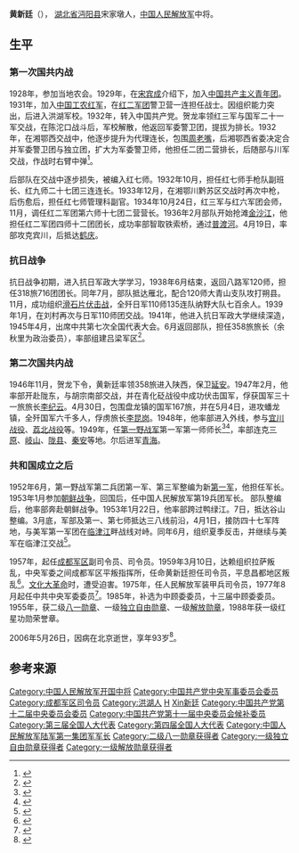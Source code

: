 {{noteTA
|1=zh-hans:蒋介石;zh-hk:蒋介石;zh-tw:蒋中正;
|2=zh-hans:斯大林;zh-hk:史太林;zh-tw:史達林;
|3=zh-cn:朝鲜战争; zh-sg:韩战; zh-tw:韓戰; zh-hk:韓戰}}
{{Infobox_officeholder
| name = 黄新廷
| image name = Huang Xinting.jpg
| width = 200
| now = [[中国人民解放军中将|中国人民解放军中将]]
| period = 
| now1 = [[中国人民解放军成都军区|中国人民解放军成都军区]]司令员
| period1 = 1960年8月 - 1967年3月
| Sex =
| different name =
| party = {{中国共产党}}
| nationality = {{PRC}}
| Native place =
| date of birth = {{birth date|1913|10|4}}
| place of birth = [[湖北省|湖北省]][[沔阳县|沔阳县]]宋家墩
| date of death = {{death date and age|2006|5|12|1913|10|4}}
| place of death = {{PRC}}[[北京|北京]]
| religion = [[共产主义|共产主义]]
| spouse = 
| relatives = 
| educate = 
| past =
| work =
}}
'''黄新廷'''（{{bd|1913年|10月4日|2006年|5月12日|catIdx=Huang黃新廷}}）， [[湖北省|湖北省]][[沔阳县|沔阳县]]宋家墩人，[[中国人民解放军|中国人民解放军]]中将。

== 生平 ==
=== 第一次国共内战 ===
1928年，参加当地农会。1929年，在[[宋宾成|宋宾成]]介绍下，加入[[中国共产主义青年团|中国共产主义青年团]]。1931年，加入[[中国工农红军|中国工农红军]]，在[[红二军团|红二军团]]警卫营一连担任战士。因组织能力突出，后进入洪湖军校。1932年，转入中国共产党。贺龙率领红三军与国军二十一军交战，在陈沱口战斗后，军校解散，他返回军委警卫团，提拔为排长。1932年，在湘鄂西交战中，他逐步提升为代理连长，包围[[周老嘴|周老嘴]]，后湘鄂西省委决定合并军委警卫团与独立团，扩大为军委警卫师，他担任二团二营排长，后随部与川军交战，作战时右臂中弹<ref>{{cite book|author1=高士振|title=滚烫的印记 中共抗战将帅风云录|date=2012年5月|publisher=北京：台海出版社|isbn=978-7-80141-946-0|pages=196|accessdate=2015-10-31}}</ref>。

后部队在交战中逐步损失，被编入红七师。1932年10月，担任红七师手枪队副班长、红九师二十七团三连连长。1933年12月，在湘鄂川黔苏区交战时再次中枪，后伤愈后，担任红七师管理科副官。1934年10月24日，红三军与红六军团会师，11月，调任红二军团第六师十七团二营营长。1936年2月部队开始抢滩[[金沙江|金沙江]]，他担任红二军团四师十二团团长，成功率部智取铁索桥，通过[[普渡河|普渡河]]。4月19日，率部攻克宾川，后抵达[[鹤庆|鹤庆]]。

=== 抗日战争 ===
抗日战争初期，进入抗日军政大学学习，1938年6月结束，返回八路军120师，担任318旅716团团长。同年7月，部队抵达雁北，配合120师大青山支队攻打朔县。11月，成功组织[[滑石片伏击战|滑石片伏击战]]，全歼日军110师135连队纳野大队七百余人。1939年1月，在刘村再次与日军110师团交战。1941年，他进入抗日军政大学继续深造，1945年4月，出席中共第七次全国代表大会。6月返回部队，担任358旅旅长（余秋里为政治委员），率部组建吕梁军区<ref>{{cite book|author1=王建|title=无敌之师|date=2001年3月|publisher=奎屯：伊犁人民出版社|isbn=7-5425-0267-0|pages=69|accessdate=2015-10-31}}</ref>。

=== 第二次国共内战 ===
1946年11月，贺龙下令，黄新廷率领358旅进入陕西，保卫[[延安|延安]]。1947年2月，他率部开赴陇东，与胡宗南部交战，并在青化砭战役中成功伏击国军，俘获国军三十一旅旅长[[李纪云|李纪云]]。4月30日，包围盘龙镇的国军167旅，并在5月4日，进攻蟠龙镇，全歼国军六千多人，俘虏旅长[[李昆岗|李昆岗]]。1948年，他率部进入外线，参与[[宜川战役|宜川战役]]、[[荔北战役|荔北战役]]等。1949年，任[[第一野战军|第一野战军]]第一军第一师师长<ref>{{cite book|author1=洪兵，汪徐和编著|title=第一野战军|date=2006年8月|publisher=北京：中共党史出版社|isbn=7-80199-326-8|pages=372|accessdate=2015-10-31}}</ref><ref>{{cite book |author1=张明金|author2=赵功德|title=中国人民解放军历史上的70个军|year=2006 |publisher=解放军文艺出版社|location=北京|pages=128|isbn=978-7-5033-1940-2}}</ref>，率部连克[[三原|三原]]、[[岐山|岐山]]、[[陇县|陇县]]、[[秦安|秦安]]等地。尔后进军[[青海|青海]]。

=== 共和国成立之后 ===
1952年6月，第一野战军第二兵团第一军、第三军整编为新[[中国人民解放军第1集团军|第一军]]，他担任军长。1953年1月参加[[朝鲜战争|朝鲜战争]]，回国后，任中国人民解放军第19兵团军长。 部队整编后，他率部奔赴朝鲜战争。1953年1月22日，他率部跨过鸭绿江。7日，抵达谷山整编。3月底，军部及第一、第七师抵达三八线前沿，4月1日，接防四十七军阵地，与美军第一军团在[[临津江|临津江]]畔战线对峙。同年6月，组织夏季反击，并继续与美军在临津江交战<ref>{{cite book|editor=荆州市史志办公室编|title=荆州将军谱|date=2012年11月|publisher=荆州市史志办公室|pages=53-64|accessdate=2015-10-31}}</ref>。

1957年，起任[[成都军区|成都军区]]副司令员、司令员。1959年3月10日，达赖组织拉萨叛乱，中央军委之间成都军区平叛指挥所，任命黄新廷担任司令员，平息昌都地区叛乱<ref>{{cite book|editor=中国人民解放军《中国人民解放军高级将领传》编审员会，中国中共党史人物研究会《中国人民解放军高级将领传》编撰委员会|title=中国人民解放军高级将领传 第35卷|date=2013年8月|publisher=北京：解放军出版社|isbn=978-7-5065-6596-7|pages=289-290|accessdate=2015-10-31}}</ref>。[[文化大革命|文化大革命]]时，遭受迫害。1975年，任人民解放军装甲兵司令员，1977年8月起任中共中央军委委员<ref>{{cite book|editor=中国人物年鉴社|title=中国人物年鉴 2007 总第19卷|date=2007年12月|publisher=中国人物年鉴社|pages=455|accessdate=2015-10-31}}</ref>。1985年，补选为中顾委委员，十三届中顾委委员。1955年，获二级[[八一勋章_(1955年)|八一勋章]]、一级[[独立自由勋章|独立自由勋章]]、一级[[解放勋章|解放勋章]]，1988年获一级红星功勋荣誉章。

2006年5月26日，因病在北京逝世，享年93岁<ref>{{cite news|title=黄新廷同志逝世|url=http://news.xinhuanet.com/newscenter/2006-06/09/content_4670947.htm|accessdate=2015-10-31|agency=新华网|date=2006年6月9日|archive-date=2011-06-15|archive-url=https://web.archive.org/web/20110615051945/http://news.xinhuanet.com/newscenter/2006-06/09/content_4670947.htm|dead-url=no}}</ref>。

== 参考来源 ==
{{reflist}}
{{中國人民解放軍開國中將}}

{{DEFAULTSORT:Huang黃新廷}}
[[Category:中国人民解放军开国中将|Category:中国人民解放军开国中将]]
[[Category:中国共产党中央军事委员会委员|Category:中国共产党中央军事委员会委员]]
[[Category:成都军区司令员|Category:成都军区司令员]]
[[Category:洪湖人|Category:洪湖人]]
[[Category:仙桃人|H]]
[[Category:黄姓|Xin新廷]]
[[Category:中国共产党第十二届中央委员会委员|Category:中国共产党第十二届中央委员会委员]]
[[Category:中国共产党第十一届中央委员会候补委员|Category:中国共产党第十一届中央委员会候补委员]]
[[Category:第三届全国人大代表|Category:第三届全国人大代表]]
[[Category:第四届全国人大代表|Category:第四届全国人大代表]]
[[Category:中国人民解放军陆军第一集团军军长|Category:中国人民解放军陆军第一集团军军长]]
[[Category:二级八一勋章获得者|Category:二级八一勋章获得者]]
[[Category:一级独立自由勋章获得者|Category:一级独立自由勋章获得者]]
[[Category:一级解放勋章获得者|Category:一级解放勋章获得者]]
